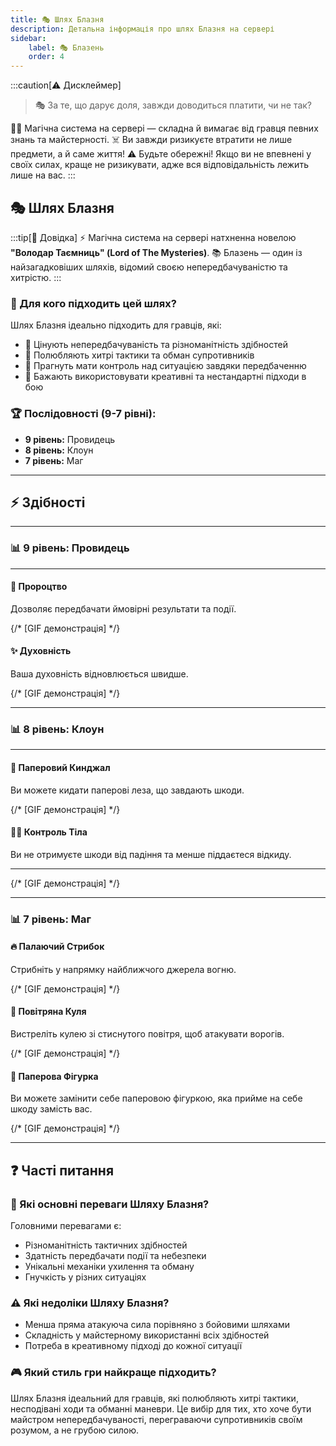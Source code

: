 ```yaml
---
title: 🎭 Шлях Блазня
description: Детальна інформація про шлях Блазня на сервері
sidebar:
    label: 🎭 Блазень
    order: 4
---
```


:::caution[⚠️ Дисклеймер]
> 🎭 За те, що дарує доля, завжди доводиться платити, чи не так?

🧙‍♂️ Магічна система на сервері — складна й вимагає від гравця певних знань та майстерності.
☠️ Ви завжди ризикуєте втратити не лише предмети, а й саме життя!
⚠️ Будьте обережні! Якщо ви не впевнені у своїх силах, краще не ризикувати, адже вся відповідальність лежить лише на вас.
:::

## 🎭 Шлях Блазня

:::tip[📖 Довідка]
⚡ Магічна система на сервері натхненна новелою **"Володар Таємниць" (Lord of The Mysteries)**.
📚 Блазень — один із найзагадковіших шляхів, відомий своєю непередбачуваністю та хитрістю.
:::

### 📜 Для кого підходить цей шлях?

Шлях Блазня ідеально підходить для гравців, які:
- 🎲 Цінують непередбачуваність та різноманітність здібностей
- 🎯 Полюбляють хитрі тактики та обман супротивників
- 🧠 Прагнуть мати контроль над ситуацією завдяки передбаченню
- 🎪 Бажають використовувати креативні та нестандартні підходи в бою

### 🏆 Послідовності (9-7 рівні):

- **9 рівень:** Провидець
- **8 рівень:** Клоун
- **7 рівень:** Маг

---

## ⚡ Здібності

---

### 📊 9 рівень: Провидець

---

#### 🔮 Пророцтво
Дозволяє передбачати ймовірні результати та події.

{/* [GIF демонстрація] */}

#### ✨ Духовність
Ваша духовність відновлюється швидше.

{/* [GIF демонстрація] */}

---

### 📊 8 рівень: Клоун

---

#### 📃 Паперовий Кинджал
Ви можете кидати паперові леза, що завдають шкоди.

{/* [GIF демонстрація] */}

#### 🧘‍♂️ Контроль Тіла
Ви не отримуєте шкоди від падіння та менше піддаєтеся відкиду.

---

{/* [GIF демонстрація] */}

---

### 📊 7 рівень: Маг

#### 🔥 Палаючий Стрибок
Стрибніть у напрямку найближчого джерела вогню.

{/* [GIF демонстрація] */}

#### 💨 Повітряна Куля
Вистреліть кулею зі стиснутого повітря, щоб атакувати ворогів.

{/* [GIF демонстрація] */}

#### 📜 Паперова Фігурка
Ви можете замінити себе паперовою фігуркою, яка прийме на себе шкоду замість вас.

{/* [GIF демонстрація] */}

---

## ❓ Часті питання

### 💪 Які основні переваги Шляху Блазня?
Головними перевагами є:
- Різноманітність тактичних здібностей
- Здатність передбачати події та небезпеки
- Унікальні механіки ухилення та обману
- Гнучкість у різних ситуаціях

### ⚠️ Які недоліки Шляху Блазня?
- Менша пряма атакуюча сила порівняно з бойовими шляхами
- Складність у майстерному використанні всіх здібностей
- Потреба в креативному підході до кожної ситуації

### 🎮 Який стиль гри найкраще підходить?
Шлях Блазня ідеальний для гравців, які полюбляють хитрі тактики, несподівані ходи та обманні маневри. Це вибір для тих, хто хоче бути майстром непередбачуваності, переграваючи супротивників своїм розумом, а не грубою силою.